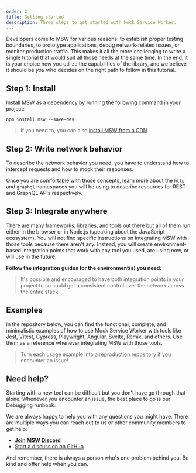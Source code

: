 ```yaml
---
order: 2
title: Getting started
description: Three steps to get started with Mock Service Worker.
---
```


Developers come to MSW for various reasons: to establish proper testing boundaries, to prototype applications, debug network-related issues, or monitor production traffic. This makes it all the more challenging to write a single tutorial that would suit all those needs at the same time. In the end, it is your choice how you utilize the capabilities of the library, and we believe it should be _you_ who decides on the right path to follow in this tutorial.

## Step 1: Install

Install MSW as a dependency by running the following command in your project:

```
npm install msw --save-dev
```

> If you need to, you can also [install MSW from a CDN](/docs/recipes/using-cdn).

## Step 2: Write network behavior

To describe the network behavior you need, you have to understand how to intercept requests and how to mock their responses.


<div className="grid md:grid-cols-2 gap-8">
  <PageCard
    icon={NewspaperIcon}
    url="/docs/basics/intercepting-requests"
    title="Intercepting requests"
    description="Learn about request interception and how to capture REST and GraphQL requests."
  />
  <PageCard
    icon={NewspaperIcon}
    url="/docs/basics/mocking-responses"
    title="Mocking responses"
    description="Learn about response resolvers and the different ways to respond to a request."
  />
</div>

Once you are comfortable with those concepts, learn more about the `http` and `graphql` namespaces you will be using to describe resources for REST and GraphQL APIs respectively.


<div className="md:grid md:grid-cols-2 gap-8">
  <PageCard
    icon={NodejsIcon}
    url="/docs/network-behavior/rest"
    title="Describing REST API"
    description="Learn about describing RESTful APIs."
  />
  <PageCard
    icon={GraphQLIcon}
    url="/docs/network-behavior/graphql"
    title="Describing GraphQL API"
    description="Learn about describing GraphQL APIs."
  />
</div>

## Step 3: Integrate anywhere

There are many frameworks, libraries, and tools out there but all of them run either in the browser or in Node.js (speaking about the JavaScript ecosystem). You will not find specific instructions on integrating MSW with those tools because there aren't any. Instead, you will create environment-based integration points that work with any tool you used, are using now, or will use in the future.

**Follow the integration guides for the environment(s) you need:**


<div className="grid md:grid-cols-2 gap-8">
  <PageCard
    icon={WindowIcon}
    url="/docs/integrations/browser"
    title="Browser"
    description="Integrate MSW in a browser environment, such as a React application or Storybook."
  />
  <PageCard
    icon={CommandLineIcon}
    url="/docs/integrations/node"
    title="Node.js"
    description="Integrate MSW in Node.js, such as an Express application or a test runner."
  />
</div>

> It's possible and encouraged to have both integration points in your project to so could get a consistent control over the network across the entire stack.

## Examples

In the repository below, you can find the functional, complete, and minimalistic examples of how to use Mock Service Worker with tools like Jest, Vitest, Cypress, Playwright, Angular, Svelte, Remix, and others. Use them as a reference whenever integrating MSW with those tools.

<PageCard
  icon={CommandLineIcon}
  url="https://github.com/mswjs/examples"
  title="Usage examples"
  description="Examples of Mock Service Worker usage with various frameworks and libraries."
/>

> Turn each usage example into a reproduction repository if you encounter an issue!

## Need help?

Starting with a new tool can be difficult but you don't have go through that alone. Whenever you encounter an issue, the best place to go is our Debugging runbook:


<PageCard
  icon={BugAntIcon}
  url="/docs/runbook"
  title="Debugging runbook"
  description="Steps to debug common issues with the library."
/>

We are always happy to help you with any questions you might have. There are multiple ways you can reach out to us or other community members to get help:


- <a href={DISCORD_URL} target="_blank" rel="noopener noreferrer">
    <DiscordIcon className="inline mr-1.5 w-5 align-text-top" />
    <strong>Join MSW Discord</strong>
  </a>
- [Start a discussion on GitHub](https://github.com/mswjs/msw/discussions)

And remember, there is always a person who's one problem behind you. Be kind and offer help when you can.
